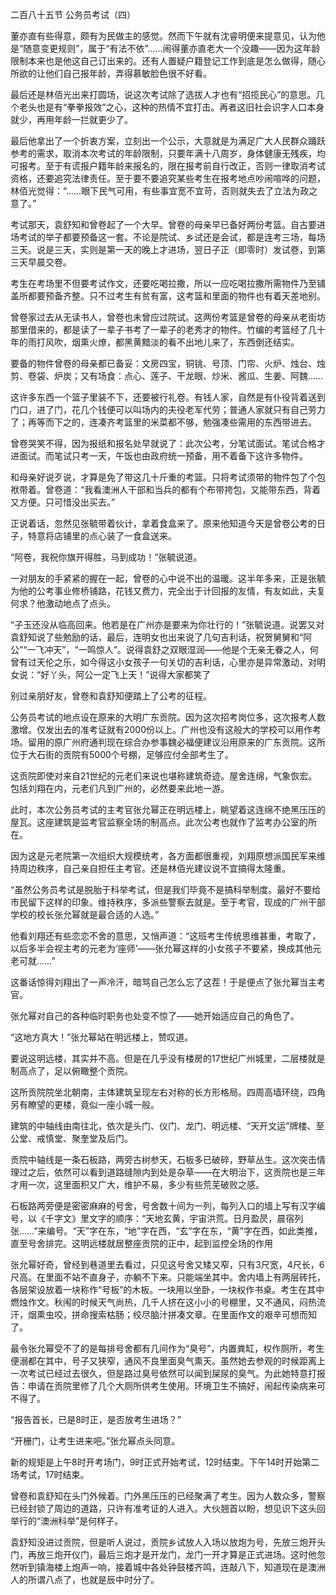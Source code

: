 

二百八十五节 公务员考试（四）

董亦直有些得意，颇有为民做主的感觉。然而下午就有沈睿明便来提意见，认为他是“随意变更规则”，属于“有法不依”……闹得董亦直老大一个没趣――因为这年龄限制本来也是他这自己订出来的。还有人置疑户籍登记工作到底是怎么做得，随心所欲的让他们自己报年龄，弄得慕敏脸色很不好看。

最后还是林佰光出来打圆场，说这次考试除了选拔人才也有“招揽民心”的意思。几个老头也是有“拳拳报效”之心，这种的热情不宜打击。再者这旧社会识字人口本身就少，再用年龄一拦就更少了。

最后他拿出了一个折衷方案，立刻出一个公示，大意就是为满足广大人民群众踊跃参考的需求，取消本次考试的年龄限制，只要年满十八周岁，身体健康无残疾，均可报考。至于有谎报户籍年龄来报名的，限在报考前自行改正，否则一律取消考试资格，还要追究法律责任。至于要不要追究某些考生在报考地点吵闹喧哗的问题，林佰光觉得：“……眼下民气可用，有些事宜宽不宜苛，否则就失去了立法为政之意了。”

考试那天，袁舒知和曾卷起了一个大早。曾卷的母亲早已备好两份考篮。自古要进场考试的举子都要预备这一套。不论是院试、乡试还是会试，都是连考三场，每场三天。说是三天，实则是第一天的晚上才进场，翌日子正（即零时）发试卷，到第三天早晨交卷。

考生在考场里不但要考试作文，还要吃喝拉撒，所以一应吃喝拉撒所需物件乃至铺盖所都要预备齐整。只不过考生有贫有富，这考篮和里面的物件也有着天差地别。

曾卷家过去从无读书人，曾卷也未曾应过院试。这两份考篮是曾卷的母亲从老街坊那里借来的，都是读了一辈子书考了一辈子的老秀才的物件。竹编的考篮经了几十年的雨打风吹，烟熏火燎，都黑黄黯淡的看不出地儿来了，东西倒还结实。

要备的物件曾卷的母亲都已备妥：文房四宝，铜铫、号顶、门帘、火炉、烛台、烛剪、卷袋、炉炭；又有场食：点心、莲子、干龙眼、炒米、酱瓜、生姜、阿魏……

这许多东西一个篮子里装不下，还要被行礼卷。有钱人家，自然是有仆役背着送到门口，进了门，花几个钱便可以叫场内的夫役老军代劳；普通人家就只有自己劳力了；再等而下之的，连凑齐考篮里的米菜都不够，勉强凑些需用的东西带进去。

曾卷哭笑不得，因为报纸和报名处早就说了：此次公考，分笔试面试。笔试合格才进面试。而笔试只考一天，午饭也由政府统一预备，用不着备下这许多物件。

和母亲好说歹说，才算是免了带这几十斤重的考篮。只将考试须带的物件包了个包袱带着。曾卷道：“我看澳洲人干部和当兵的都有个布带挎包，又能带东西，背着又方便。只可惜没出买去。”

正说着话，忽然见张毓带着伙计，拿着食盒来了。原来他知道今天是曾卷公考的日子，特意将店铺里的点心装了一食盒送来。

“阿卷，我祝你旗开得胜，马到成功！”张毓说道。

一对朋友的手紧紧的握在一起，曾卷的心中说不出的温暖。这半年多来，正是张毓为他的公考事业修桥铺路，花钱又费力，完全出于计回报的友情，有友如此，夫复何求？他激动地点了点头。

“子玉还没从临高回来。他若是在广州亦是要来为你壮行的！”张毓说道。说罢又对袁舒知说了些勉励的话，最后，连明女也出来说了几句吉利话，祝贺舅舅和“阿公”“一飞冲天”，“一鸣惊人”。说得袁舒之双眼湿润――他是个无亲无眷之人，何曾有过天伦之乐，如今得这小女孩子一句关切的吉利话，心里亦是异常激动，对明女说：“好丫头，阿公一定飞上天！”说得大家都笑了

别过亲朋好友，曾卷和袁舒知便踏上了公考的征程。

公务员考试的地点设在原来的大明广东贡院。因为这次招考岗位多，这次报考人数激增。仅发出去的准考证就有2000份以上。广州也没有这般大的学校可以用作考场。留用的原广州府通判现在综合办参事魏必福便建议沿用原来的广东贡院。这所位于大石街的贡院有5000个号棚，足够应付全部考生了。

这贡院即使对来自21世纪的元老们来说也堪称建筑奇迹。屋舍连绵，气象恢宏。包括刘翔在内，元老们凡到广州的，必然要来此地一游。

此时，本次公务员考试的主考官张允幂正在明远楼上，眺望着这连绵不绝黑压压的屋瓦。这座建筑是监考官监察全场的制高点。此次公考也就作了监考办公室的所在。

因为这是元老院第一次组织大规模统考，各方面都很重视，刘翔原想派国民军来维持周边秩序，自己亲自担任主考官。还是林佰光建议说不宜搞得太隆重。

“虽然公务员考试是脱胎于科举考试，但是我们毕竟不是搞科举制度。最好不要给市民留下这样的印象。维持秩序，多派些警察去就是。至于考官，现成的广州干部学校的校长张允幂就是最合适的人选。”

他看刘翔还有些恋恋不舍的意思，又悄声道：“这班考生传统思维甚重，考取了，以后多半会视主考的元老为‘座师’――张允幂这样的小女孩子不要紧，换成其他元老可就……”

这番话惊得刘翔出了一声冷汗，暗骂自己怎么忘了这茬！于是便点了张允幂当主考官。

张允幂对自己的各种临时职务也处变不惊了――她开始适应自己的角色了。

“这地方真大！”张允幂站在明远楼上，赞叹道。

要说这明远楼，其实并不高。但是在几乎没有楼房的17世纪广州城里，二层楼就是制高点了，足以俯瞰整个贡院。

这所贡院院坐北朝南，主体建筑呈现左右对称的长方形格局。四周高墙环绕，四角另有瞭望的更楼，竟似一座小城一般。

建筑的中轴线由南往北，依次是头门、仪门、龙门、明远楼、“天开文运”牌楼、至公堂、戒慎堂、聚奎堂及后门。

贡院中轴线是一条石板路，两旁古树参天，石板多已破碎，野草丛生。这次突击情理过之后，依然可以看到道路缝隙内到处是杂草――在大明治下，这贡院也是三年才用一次，这里面积又广大，维护不易，多少有些荒芜破败之感。

石板路两旁便是密密麻麻的号舍，号舍数十间为一列，每列入口的墙上写有汉字编号，以《千字文》里文字的顺序：“天地玄黄，宇宙洪荒。日月盈昃，晨宿列张……”来编号。“天”字在东，“地”字在西，“玄”字在东，“黄”字在西，如此类推，直至号舍排完。这明远楼就居整座贡院的正中，起到监控全场的作用

张允幂好奇，曾经到巷道里去看过，只见这号舍又矮又窄，只有3尺宽，4尺长，6尺高。在里面不站不直身子，亦躺不下来。只能端坐其中。舍内墙上有两层砖托，各层架设放着一块称作“号板”的木板。一块用以坐卧，一块权作书桌。考生在其中燃烛作文。秋闱的时候天气尚热，几千人挤在这小小的号棚里，又不通风，闷热流汗，烟熏虫咬，拼命搜索枯肠；绞尽脑汁拼凑文章。在里面作文的艰辛可想而知了。

最令张允幂受不了的是每排号舍都有几间作为“臭号”，内置粪缸，权作厕所，考生便溺都在其中，号子又狭窄，通风不良里面臭气熏天。虽然她去参观的时候距离上一次考试已经过去很久，但是路过臭号依然可以闻到屎尿的臭气。为此她特意打报告：申请在贡院里修了几个大厕所供考生使用。环境卫生不搞好，闹起传染病来可不得了。

“报告首长，已是8时正，是否放考生进场？”

“开栅门，让考生进来吧。”张允幂点头同意。

新的规矩是上午8时开考场门，9时正式开始考试，12时结束。下午14时开始第二场考试，17时结束。

曾卷和袁舒知在头门外候着。门外黑压压的已经聚满了考生。因为人数众多，警察已经封锁了周边的道路，只许有准考证的人进入。大伙翘首以盼，想见识下这头回举行的“澳洲科举”是何样子。

袁舒知没进过贡院，但是听人说过，贡院乡试放人入场以放炮为号，先放三炮开头门，再放三炮开仪门，最后三炮才是开龙门，龙门一开才算是正式进场。这时他忽然听到镇海楼上炮声一响，接着城中各处钟鼓楼齐鸣，连敲八下，知道现在是澳洲人的所谓八点了，也就是辰中时分了。

